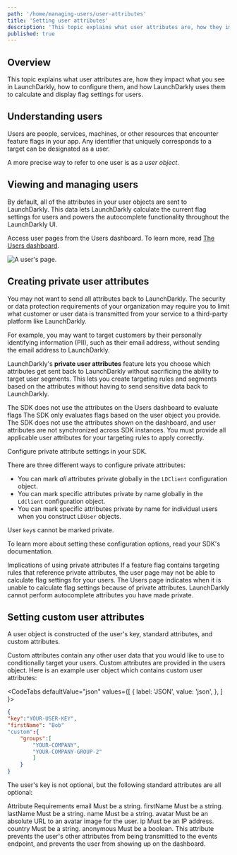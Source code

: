 ```yaml
---
path: '/home/managing-users/user-attributes'
title: 'Setting user attributes'
description: 'This topic explains what user attributes are, how they impact what you see in LaunchDarkly, how to configure them, and how LaunchDarkly uses them to calculate and display flag settings for users.'
published: true
---
```


## Overview

This topic explains what user attributes are, how they impact what you see in LaunchDarkly, how to configure them, and how LaunchDarkly uses them to calculate and display flag settings for users.

## Understanding users

Users are people, services, machines, or other resources that encounter feature flags in your app. Any identifier that uniquely corresponds to a target can be designated as a user.

A more precise way to refer to one user is as a _user object_.

## Viewing and managing users

By default, all of the attributes in your user objects are sent to LaunchDarkly. This data lets LaunchDarkly calculate the current flag settings for users and powers the autocomplete functionality throughout the LaunchDarkly UI.

Access user pages from the Users dashboard. To learn more, read [The Users dashboard](/home/managing-users/users-dashboard).

![A user's page.](../../images/users-details.png) 

## Creating private user attributes 

You may not want to send all attributes back to LaunchDarkly. The security or data protection requirements of your organization may require you to limit what customer or user data is transmitted from your service to a third-party platform like LaunchDarkly. 

For example, you may want to target customers by their personally identifying information (PII), such as their email address, without sending the email address to LaunchDarkly.

LaunchDarkly's **private user attributes** feature lets you choose which attributes get sent back to LaunchDarkly without sacrificing the ability to target user segments. This lets you create targeting rules and segments based on the attributes without having to send sensitive data back to LaunchDarkly. 

<Callout intent="alert">
  <CalloutTitle>The SDK does not use the attributes on the Users dashboard to evaluate flags</CalloutTitle>
  <CalloutDescription>
    The SDK only evaluates flags based on the user object you provide. The SDK does not use the attributes shown on the
    dashboard, and user attributes are not synchronized across SDK instances. You must provide all applicable user
    attributes for your targeting rules to apply correctly.
  </CalloutDescription>
</Callout> 

Configure private attribute settings in your SDK.

There are three different ways to configure private attributes:

- You can mark _all_ attributes private globally in the `LDClient` configuration object.
- You can mark specific attributes private by name globally in the `LdClient` configuration object.
- You can mark specific attributes private by name for individual users when you construct `LDUser` objects.

User `key`s cannot be marked private.

To learn more about setting these configuration options, read your SDK's documentation.

<Callout intent="alert">
  <CalloutTitle>Implications of using private attributes</CalloutTitle>
  <CalloutDescription>
    If a feature flag contains targeting rules that reference private attributes, the user page may not be able to
    calculate flag settings for your users. The Users page indicates when it is unable to calculate flag settings
    because of private attributes. LaunchDarkly cannot perform autocomplete attributes you have made private.
  </CalloutDescription>
</Callout> 

## Setting custom user attributes

A user object is constructed of the user's key, standard attributes, and custom attributes.

Custom attributes contain any other user data that you would like to use to conditionally target your users. Custom attributes are provided in the users object. Here is an example user object which contains custom user attributes:

<CodeTabs
  defaultValue="json"
  values={[
    { label: 'JSON', value: 'json', },
  ]
}>
<CodeTabItem value="json">

```json
{
"key":"YOUR-USER-KEY",
"firstName": "Bob"
"custom":{
	"groups":[
		"YOUR-COMPANY",
		"YOUR-COMPANY-GROUP-2"
		]
	}
}
```

</CodeTabItem>
</CodeTabs>

The user's key is not optional, but the following standard attributes are all optional:

<Table>
  <TableHeader>
    <TableHeadCell>Attribute</TableHeadCell>
    <TableHeadCell>Requirements</TableHeadCell>
  </TableHeader>
  <TableBody>
    <TableRow>
      <TableCell>email</TableCell>
      <TableCell>Must be a string.</TableCell>
    </TableRow>
    <TableRow>
      <TableCell>firstName</TableCell>
      <TableCell>Must be a string.</TableCell>
    </TableRow>
    <TableRow>
      <TableCell>lastName</TableCell>
      <TableCell>Must be a string.</TableCell>
    </TableRow>
    <TableRow>
      <TableCell>name</TableCell>
      <TableCell>Must be a string.</TableCell>
    </TableRow>
    <TableRow>
      <TableCell>avatar</TableCell>
      <TableCell>Must be an absolute URL to an avatar image for the user.</TableCell>
    </TableRow>
    <TableRow>
      <TableCell>ip</TableCell>
      <TableCell>Must be an IP address.</TableCell>
    </TableRow>
    <TableRow>
      <TableCell>country</TableCell>
      <TableCell>Must be a string.</TableCell>
    </TableRow>
    <TableRow>
      <TableCell>anonymous</TableCell>
      <TableCell>
        Must be a boolean. This attribute prevents the user's other attributes from being transmitted to the events
        endpoint, and prevents the user from showing up on the dashboard.
      </TableCell>
    </TableRow>
    <TableRow>
      <TableCell></TableCell>
      <TableCell></TableCell>
    </TableRow>
  </TableBody>
</Table>

